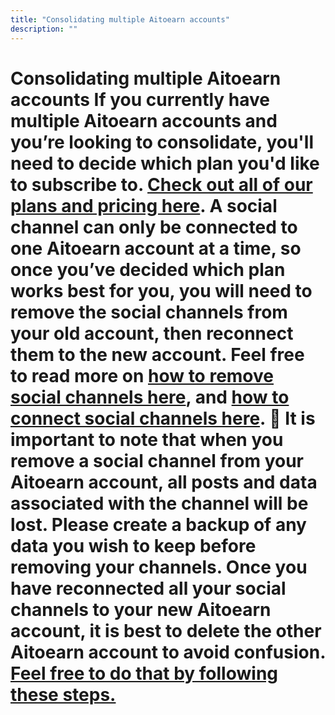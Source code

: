 ```yaml
---
title: "Consolidating multiple Aitoearn accounts"
description: ""
---
```


# Consolidating multiple Aitoearn accounts If you currently have multiple Aitoearn accounts and you’re looking to consolidate, you'll need to decide which plan you'd like to subscribe to. [Check out all of our plans and pricing here](https://aitoearn.com/pricing). A social channel can only be connected to one Aitoearn account at a time, so once you’ve decided which plan works best for you, you will need to remove the social channels from your old account, then reconnect them to the new account. Feel free to read more on [how to remove social channels here](https://aitoearn.helpscoutdocs.com/article/575-removing-a-channel-from-aitoearn), and [how to connect social channels here](https://aitoearn.helpscoutdocs.com/article/564-connecting-your-channels-to-aitoearn). 📝 It is important to note that when you remove a social channel from your Aitoearn account, all posts and data associated with the channel will be lost. Please create a backup of any data you wish to keep before removing your channels. Once you have reconnected all your social channels to your new Aitoearn account, it is best to delete the other Aitoearn account to avoid confusion. [Feel free to do that by following these steps.](https://aitoearn.helpscoutdocs.com/article/541-how-to-cancel-your-subscription-or-delete-your-account)